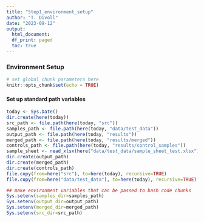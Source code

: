 ```yaml
---
title: "Step1_environment_setup"
author: "T. Divoll"
date: "2023-09-12"
output: 
  html_document:
  df_print: paged
  toc: true
---
```

### Environment Setup

```r
# set global chunk parameters here
knitr::opts_chunk$set(echo = TRUE)
```

#### Set up standard path variables
```r
today <- Sys.Date()
dir.create(here(today))
src_path <- file.path(here(today, "src"))
samples_path <- file.path(here(today, "data/test_data"))
output_path <- file.path(here(today, "results"))
merged_path <- file.path(here(today, "results/merged"))
controls_path <- file.path(here(today, "results/control_samples"))
sample_sheet <- read_xlsx(here("data/test_data/sample_sheet_test.xlsx"), col_types = "guess")
dir.create(output_path)
dir.create(merged_path)
dir.create(controls_path)
file.copy(from=here("src"), to=here(today), recursive=TRUE)
file.copy(from=here("data/test_data"), to=here(today), recursive=TRUE)

## make environment variables that can be passed to bash code chunks
Sys.setenv(samples_dir=samples_path)
Sys.setenv(output_dir=output_path)
Sys.setenv(merged_dir=merged_path)
Sys.setenv(src_dir=src_path)
```



